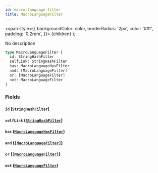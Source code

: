 ```yaml
---
id: macro-language-filter
title: MacroLanguageFilter
---
```


<span
style={{
      backgroundColor: color,
      borderRadius: '2px',
      color: '#fff',
      padding: '0.2rem',
    }}>
{children}
</span>
);

No description

```graphql
type MacroLanguageFilter {
  id: StringHashFilter
  selfLink: StringHashFilter
  has: MacroLanguageHasFilter
  and: [MacroLanguageFilter]
  or: [MacroLanguageFilter]
  not: MacroLanguageFilter
}
```

### Fields

#### `id` ([`StringHashFilter`](/docs/schema/inputs/string-hash-filter))

#### `selfLink` ([`StringHashFilter`](/docs/schema/inputs/string-hash-filter))

#### `has` ([`MacroLanguageHasFilter`](/docs/schema/enums/macro-language-has-filter))

#### `and` ([`[MacroLanguageFilter]`](/docs/schema/inputs/macro-language-filter))

#### `or` ([`[MacroLanguageFilter]`](/docs/schema/inputs/macro-language-filter))

#### `not` ([`MacroLanguageFilter`](/docs/schema/inputs/macro-language-filter))
